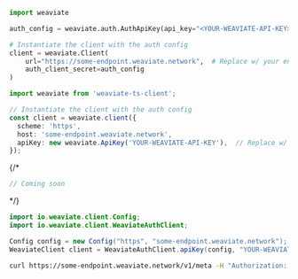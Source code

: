 <!-- Delete these imports if already imported in the file -->

<Tabs groupId="languages">
<TabItem value="py" label="Python">

```python
import weaviate

auth_config = weaviate.auth.AuthApiKey(api_key="<YOUR-WEAVIATE-API-KEY>")  # Replace w/ your API Key for the Weaviate instance

# Instantiate the client with the auth config
client = weaviate.Client(
    url="https://some-endpoint.weaviate.network",  # Replace w/ your endpoint
    auth_client_secret=auth_config
)
```

</TabItem>
<TabItem value="ts" label="TypeScript">

```ts
import weaviate from 'weaviate-ts-client';

// Instantiate the client with the auth config
const client = weaviate.client({
  scheme: 'https',
  host: 'some-endpoint.weaviate.network',
  apiKey: new weaviate.ApiKey('YOUR-WEAVIATE-API-KEY'),  // Replace w/ your API Key for the Weaviate instance
});
```

</TabItem>
{/* <TabItem value="go" label="Go">

```go
// Coming soon
```

</TabItem> */}
<TabItem value="java" label="Java">

```java
import io.weaviate.client.Config;
import io.weaviate.client.WeaviateAuthClient;

Config config = new Config("https", "some-endpoint.weaviate.network");
WeaviateClient client = WeaviateAuthClient.apiKey(config, "YOUR-WEAVIATE-API-KEY");  // Replace w/ your API Key for the Weaviate instance
```

</TabItem>
<TabItem value="curl" label="Curl">

```bash
curl https://some-endpoint.weaviate.network/v1/meta -H "Authorization: Bearer {YOUR-WEAVIATE-API-KEY}" | jq
```

</TabItem>
</Tabs>